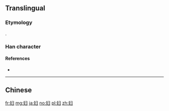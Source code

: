 {{also|婦}}
==Translingual==

===Etymology===
{{Han simp|婦|f=帚|t=彐}}.

===Han character===
{{Han char|rn=38|rad=女|as=03|sn=6|four=|canj=女尸一 (VSM)|ids=⿰[[女]][[彐]]}}

====References====
* {{Han ref|kx=0256.041|hdz=21027.100|uh=5987|ud=22919}}

----

==Chinese==
{{zh-see|婦}}

[[fr:妇]]
[[mg:妇]]
[[ja:妇]]
[[no:妇]]
[[pl:妇]]
[[zh:妇]]